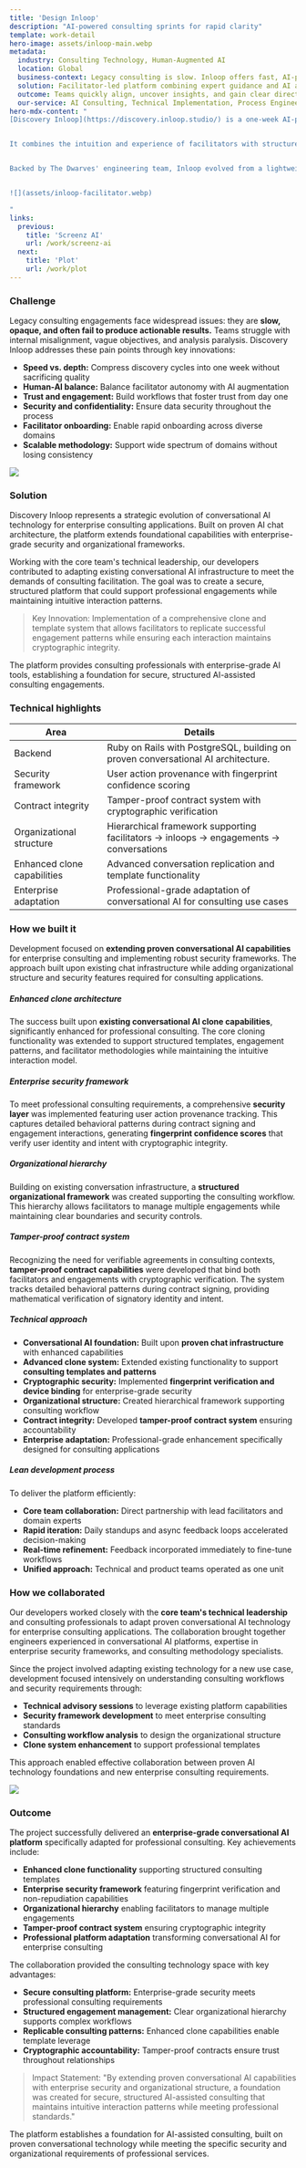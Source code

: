 ```yaml
---
title: 'Design Inloop'
description: "AI-powered consulting sprints for rapid clarity"
template: work-detail
hero-image: assets/inloop-main.webp 
metadata:
  industry: Consulting Technology, Human-Augmented AI
  location: Global
  business-context: Legacy consulting is slow. Inloop offers fast, AI-powered sprints for strategic clarity
  solution: Facilitator-led platform combining expert guidance and AI agents
  outcome: Teams quickly align, uncover insights, and gain clear direction
  our-service: AI Consulting, Technical Implementation, Process Engineering
hero-mdx-content: "
[Discovery Inloop](https://discovery.inloop.studio/) is a one-week AI-powered consulting sprint format, purpose-built to help organizations break through ambiguity and move from indecision to clear direction.


It combines the intuition and experience of facilitators with structured AI interactions, delivered through a secure and scalable digital platform. Each sprint is guided by a reusable consulting playbook and fortified by cryptographic contract logging, ensuring trust and repeatability across teams, industries, and regions.


Backed by The Dwarves' engineering team, Inloop evolved from a lightweight conversational tool into a professional-grade infrastructure tailored for enterprise consulting work.


![](assets/inloop-facilitator.webp)

"
links:
  previous:
    title: 'Screenz AI'
    url: /work/screenz-ai
  next:
    title: 'Plot'
    url: /work/plot
---
```


### Challenge

Legacy consulting engagements face widespread issues: they are **slow, opaque, and often fail to produce actionable results.** Teams struggle with internal misalignment, vague objectives, and analysis paralysis. Discovery Inloop addresses these pain points through key innovations:

- **Speed vs. depth:** Compress discovery cycles into one week without sacrificing quality
- **Human-AI balance:** Balance facilitator autonomy with AI augmentation
- **Trust and engagement:** Build workflows that foster trust from day one
- **Security and confidentiality:** Ensure data security throughout the process
- **Facilitator onboarding:** Enable rapid onboarding across diverse domains
- **Scalable methodology:** Support wide spectrum of domains without losing consistency

![](assets/inloop-conversation-ai.webp)

### Solution

Discovery Inloop represents a strategic evolution of conversational AI technology for enterprise consulting applications. Built on proven AI chat architecture, the platform extends foundational capabilities with enterprise-grade security and organizational frameworks.

Working with the core team's technical leadership, our developers contributed to adapting existing conversational AI infrastructure to meet the demands of consulting facilitation. The goal was to create a secure, structured platform that could support professional engagements while maintaining intuitive interaction patterns.

> Key Innovation: Implementation of a comprehensive clone and template system that allows facilitators to replicate successful engagement patterns while ensuring each interaction maintains cryptographic integrity.

The platform provides consulting professionals with enterprise-grade AI tools, establishing a foundation for secure, structured AI-assisted consulting engagements.

### Technical highlights

| Area                        | Details                                                                                |
| --------------------------- | -------------------------------------------------------------------------------------- |
| Backend                     | Ruby on Rails with PostgreSQL, building on proven conversational AI architecture.      |
| Security framework          | User action provenance with fingerprint confidence scoring                             |
| Contract integrity          | Tamper-proof contract system with cryptographic verification                           |
| Organizational structure    | Hierarchical framework supporting facilitators → inloops → engagements → conversations |
| Enhanced clone capabilities | Advanced conversation replication and template functionality                           |
| Enterprise adaptation       | Professional-grade adaptation of conversational AI for consulting use cases            |

### How we built it

Development focused on **extending proven conversational AI capabilities** for enterprise consulting and implementing robust security frameworks. The approach built upon existing chat infrastructure while adding organizational structure and security features required for consulting applications.

##### Enhanced clone architecture

The success built upon **existing conversational AI clone capabilities**, significantly enhanced for professional consulting. The core cloning functionality was extended to support structured templates, engagement patterns, and facilitator methodologies while maintaining the intuitive interaction model.

##### Enterprise security framework

To meet professional consulting requirements, a comprehensive **security layer** was implemented featuring user action provenance tracking. This captures detailed behavioral patterns during contract signing and engagement interactions, generating **fingerprint confidence scores** that verify user identity and intent with cryptographic integrity.

##### Organizational hierarchy

Building on existing conversation infrastructure, a **structured organizational framework** was created supporting the consulting workflow. This hierarchy allows facilitators to manage multiple engagements while maintaining clear boundaries and security controls.

##### Tamper-proof contract system

Recognizing the need for verifiable agreements in consulting contexts, **tamper-proof contract capabilities** were developed that bind both facilitators and engagements with cryptographic verification. The system tracks detailed behavioral patterns during contract signing, providing mathematical verification of signatory identity and intent.

##### Technical approach

- **Conversational AI foundation:** Built upon **proven chat infrastructure** with enhanced capabilities
- **Advanced clone system:** Extended existing functionality to support **consulting templates and patterns**
- **Cryptographic security:** Implemented **fingerprint verification and device binding** for enterprise-grade security
- **Organizational structure:** Created hierarchical framework supporting consulting workflow
- **Contract integrity:** Developed **tamper-proof contract system** ensuring accountability
- **Enterprise adaptation:** Professional-grade enhancement specifically designed for consulting applications

##### Lean development process

To deliver the platform efficiently:

- **Core team collaboration:** Direct partnership with lead facilitators and domain experts
- **Rapid iteration:** Daily standups and async feedback loops accelerated decision-making
- **Real-time refinement:** Feedback incorporated immediately to fine-tune workflows
- **Unified approach:** Technical and product teams operated as one unit

### How we collaborated

Our developers worked closely with the **core team's technical leadership** and consulting professionals to adapt proven conversational AI technology for enterprise consulting applications. The collaboration brought together engineers experienced in conversational AI platforms, expertise in enterprise security frameworks, and consulting methodology specialists.

Since the project involved adapting existing technology for a new use case, development focused intensively on understanding consulting workflows and security requirements through:

- **Technical advisory sessions** to leverage existing platform capabilities
- **Security framework development** to meet enterprise consulting standards
- **Consulting workflow analysis** to design the organizational structure
- **Clone system enhancement** to support professional templates

This approach enabled effective collaboration between proven AI technology foundations and new enterprise consulting requirements.

![](assets/inloop-conversation-ai-chat.webp)

### Outcome

The project successfully delivered an **enterprise-grade conversational AI platform** specifically adapted for professional consulting. Key achievements include:

- **Enhanced clone functionality** supporting structured consulting templates
- **Enterprise security framework** featuring fingerprint verification and non-repudiation capabilities
- **Organizational hierarchy** enabling facilitators to manage multiple engagements
- **Tamper-proof contract system** ensuring cryptographic integrity
- **Professional platform adaptation** transforming conversational AI for enterprise consulting

The collaboration provided the consulting technology space with key advantages:

- **Secure consulting platform:** Enterprise-grade security meets professional consulting requirements
- **Structured engagement management:** Clear organizational hierarchy supports complex workflows
- **Replicable consulting patterns:** Enhanced clone capabilities enable template leverage
- **Cryptographic accountability:** Tamper-proof contracts ensure trust throughout relationships

> Impact Statement: "By extending proven conversational AI capabilities with enterprise security and organizational structure, a foundation was created for secure, structured AI-assisted consulting that maintains intuitive interaction patterns while meeting professional standards."

The platform establishes a foundation for AI-assisted consulting, built on proven conversational technology while meeting the specific security and organizational requirements of professional services.
